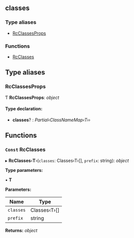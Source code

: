 <!-- This file generate automatically, should not modify that directly -->


<Meta title="API Reference/Utils/classes" />

## classes

### Type aliases

- [RcClassesProps](#rcclassesprops)

### Functions

- [RcClasses](#const-rcclasses)

## Type aliases

### RcClassesProps

Ƭ **RcClassesProps**: _object_

#### Type declaration:

- **classes**? : _Partial‹ClassNameMap‹T››_

## Functions

### `Const` RcClasses

▸ **RcClasses**‹**T**›(`classes`: Classes‹T›[], `prefix`: string): _object_

**Type parameters:**

▪ **T**

**Parameters:**

| Name      | Type         |
| --------- | ------------ |
| `classes` | Classes‹T›[] |
| `prefix`  | string       |

**Returns:** _object_
